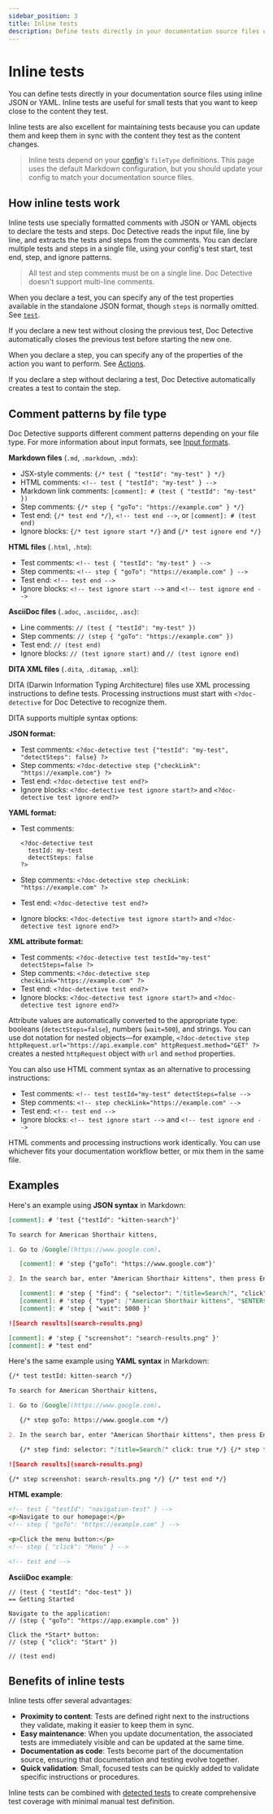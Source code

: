```yaml
---
sidebar_position: 3
title: Inline tests
description: Define tests directly in your documentation source files using inline comments.
---
```


# Inline tests

You can define tests directly in your documentation source files using inline JSON or YAML. Inline tests are useful for small tests that you want to keep close to the content they test.

Inline tests are also excellent for maintaining tests because you can update them and keep them in sync with the content they test as the content changes.

> Inline tests depend on your [config](/docs/references/schemas/config)'s `fileType` definitions. This page uses the default Markdown configuration, but you should update your config to match your documentation source files.

## How inline tests work

Inline tests use specially formatted comments with JSON or YAML objects to declare the tests and steps. Doc Detective reads the input file, line by line, and extracts the tests and steps from the comments. You can declare multiple tests and steps in a single file, using your config's test start, test end, step, and ignore patterns.

> All test and step comments must be on a single line. Doc Detective doesn't support multi-line comments.

When you declare a test, you can specify any of the test properties available in the standalone JSON format, though `steps` is normally omitted. See [`test`](/docs/references/schemas/test).

If you declare a new test without closing the previous test, Doc Detective automatically closes the previous test before starting the new one.

When you declare a step, you can specify any of the properties of the action you want to perform. See [Actions](/docs/category/actions).

If you declare a step without declaring a test, Doc Detective automatically creates a test to contain the step.

## Comment patterns by file type

Doc Detective supports different comment patterns depending on your file type. For more information about input formats, see [Input formats](/docs/get-started/inputs/overview).

**Markdown files** (`.md`, `.markdown`, `.mdx`):

- JSX-style comments: `{/* test { "testId": "my-test" } */}`
- HTML comments: `<!-- test { "testId": "my-test" } -->`
- Markdown link comments: `[comment]: # (test { "testId": "my-test" })`
- Step comments: `{/* step { "goTo": "https://example.com" } */}`
- Test end: `{/* test end */}`, `<!-- test end -->`, or `[comment]: # (test end)`
- Ignore blocks: `{/* test ignore start */}` and `{/* test ignore end */}`

**HTML files** (`.html`, `.htm`):

- Test comments: `<!-- test { "testId": "my-test" } -->`
- Step comments: `<!-- step { "goTo": "https://example.com" } -->`
- Test end: `<!-- test end -->`
- Ignore blocks: `<!-- test ignore start -->` and `<!-- test ignore end -->`

**AsciiDoc files** (`.adoc`, `.asciidoc`, `.asc`):

- Line comments: `// (test { "testId": "my-test" })`
- Step comments: `// (step { "goTo": "https://example.com" })`
- Test end: `// (test end)`
- Ignore blocks: `// (test ignore start)` and `// (test ignore end)`

**DITA XML files** (`.dita`, `.ditamap`, `.xml`):

DITA (Darwin Information Typing Architecture) files use XML processing instructions to define tests. Processing instructions must start with `<?doc-detective` for Doc Detective to recognize them.

DITA supports multiple syntax options:

**JSON format:**
- Test comments: `<?doc-detective test {"testId": "my-test", "detectSteps": false} ?>`
- Step comments: `<?doc-detective step {"checkLink": "https://example.com"} ?>`
- Test end: `<?doc-detective test end?>`
- Ignore blocks: `<?doc-detective test ignore start?>` and `<?doc-detective test ignore end?>`

**YAML format:**
- Test comments:
  
  ```
  <?doc-detective test
    testId: my-test
    detectSteps: false
  ?>
  ```
- Step comments: `<?doc-detective step checkLink: "https://example.com" ?>`
- Test end: `<?doc-detective test end?>`
- Ignore blocks: `<?doc-detective test ignore start?>` and `<?doc-detective test ignore end?>`

**XML attribute format:**
- Test comments: `<?doc-detective test testId="my-test" detectSteps=false ?>`
- Step comments: `<?doc-detective step checkLink="https://example.com" ?>`
- Test end: `<?doc-detective test end?>`
- Ignore blocks: `<?doc-detective test ignore start?>` and `<?doc-detective test ignore end?>`

Attribute values are automatically converted to the appropriate type: booleans (`detectSteps=false`), numbers (`wait=500`), and strings. You can use dot notation for nested objects—for example, `<?doc-detective step httpRequest.url="https://api.example.com" httpRequest.method="GET" ?>` creates a nested `httpRequest` object with `url` and `method` properties.

You can also use HTML comment syntax as an alternative to processing instructions:

- Test comments: `<!-- test testId="my-test" detectSteps=false -->`
- Step comments: `<!-- step checkLink="https://example.com" -->`
- Test end: `<!-- test end -->`
- Ignore blocks: `<!-- test ignore start -->` and `<!-- test ignore end -->`

HTML comments and processing instructions work identically. You can use whichever fits your documentation workflow better, or mix them in the same file.

## Examples

Here's an example using **JSON syntax** in Markdown:

```markdown
[comment]: # 'test {"testId": "kitten-search"}'

To search for American Shorthair kittens,

1. Go to [Google](https://www.google.com).

   [comment]: # 'step {"goTo": "https://www.google.com"}'

2. In the search bar, enter "American Shorthair kittens", then press Enter.

   [comment]: # 'step { "find": { "selector": "[title=Search]", "click": true } }'
   [comment]: # 'step { "type": ["American Shorthair kittens", "$ENTER$"] }'
   [comment]: # 'step { "wait": 5000 }'

![Search results](search-results.png)

[comment]: # 'step { "screenshot": "search-results.png" }'
[comment]: # "test end"
```

Here's the same example using **YAML syntax** in Markdown:

```markdown
{/* test testId: kitten-search */}

To search for American Shorthair kittens,

1. Go to [Google](https://www.google.com).

   {/* step goTo: https://www.google.com */}

2. In the search bar, enter "American Shorthair kittens", then press Enter.

   {/* step find: selector: "[title=Search]" click: true */} {/* step type: - "American Shorthair kittens" - "$ENTER$" */} {/* step wait: 5000 */}

![Search results](search-results.png)

{/* step screenshot: search-results.png */} {/* test end */}
```

**HTML example**:

```html
<!-- test { "testId": "navigation-test" } -->
<p>Navigate to our homepage:</p>
<!-- step { "goTo": "https://example.com" } -->

<p>Click the menu button:</p>
<!-- step { "click": "Menu" } -->

<!-- test end -->
```

**AsciiDoc example**:

```asciidoc
// (test { "testId": "doc-test" })
== Getting Started

Navigate to the application:
// (step { "goTo": "https://app.example.com" })

Click the *Start* button:
// (step { "click": "Start" })

// (test end)
```

## Benefits of inline tests

Inline tests offer several advantages:

- **Proximity to content**: Tests are defined right next to the instructions they validate, making it easier to keep them in sync.
- **Easy maintenance**: When you update documentation, the associated tests are immediately visible and can be updated at the same time.
- **Documentation as code**: Tests become part of the documentation source, ensuring that documentation and testing evolve together.
- **Quick validation**: Small, focused tests can be quickly added to validate specific instructions or procedures.

Inline tests can be combined with [detected tests](detected) to create comprehensive test coverage with minimal manual test definition.
